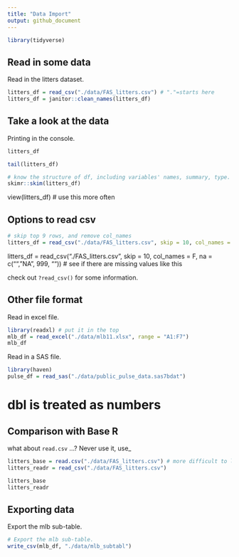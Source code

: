 ```yaml
---
title: "Data Import"
output: github_document
---
```


```r
library(tidyverse)
```

## Read in some data

Read in the litters dataset.

```r
litters_df = read_csv("./data/FAS_litters.csv") # "."=starts here
litters_df = janitor::clean_names(litters_df)
```


## Take a look at the data

Printing in the console.
```r
litters_df
```

```r
tail(litters_df)
```

```r
# know the structure of df, including variables' names, summary, type.
skimr::skim(litters_df)
```


view(litters_df) # use this more often


## Options to read csv

```r
# skip top 9 rows, and remove col_names
litters_df = read_csv("./data/FAS_litters.csv", skip = 10, col_names = F)
```

litters_df = read_csv("./FAS_litters.csv", skip = 10, col_names = F, na = c("", "NA", 999, "")) # see if there are missing values like this

check out `?read_csv()` for some information.

## Other file format

Read in excel file.

```r
library(readxl) # put it in the top
mlb_df = read_excel("./data/mlb11.xlsx", range = "A1:F7")
mlb_df
```

Read in a SAS file.

```r
library(haven)
pulse_df = read_sas("./data/public_pulse_data.sas7bdat")
```
# dbl is treated as numbers


## Comparison with Base R

what about `read.csv` ...? Never use it, use_

```r
litters_base = read.csv("./data/FAS_litters.csv") # more difficult to look at
litters_readr = read_csv("./data/FAS_litters.csv")

litters_base
litters_readr
```

## Exporting data

Export the mlb sub-table.

```r
# Export the mlb sub-table.
write_csv(mlb_df, "./data/mlb_subtabl")
```

